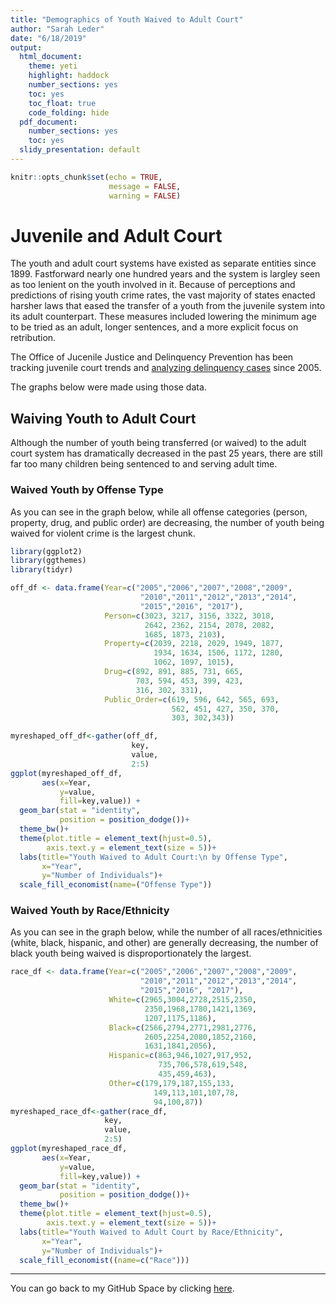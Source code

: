 ```yaml
---
title: "Demographics of Youth Waived to Adult Court"
author: "Sarah Leder"
date: "6/18/2019"
output: 
  html_document: 
    theme: yeti
    highlight: haddock
    number_sections: yes
    toc: yes
    toc_float: true
    code_folding: hide
  pdf_document: 
    number_sections: yes
    toc: yes
  slidy_presentation: default
---
```


```r
knitr::opts_chunk$set(echo = TRUE, 
                      message = FALSE,
                      warning = FALSE)
```

# Juvenile and Adult Court 

The youth and adult court systems have existed as separate entities since 1899. Fastforward nearly one hundred years and the system is largley seen as too lenient on the youth involved in it. Because of perceptions and predictions of rising youth crime rates, the vast majority of states enacted harsher laws that eased the transfer of a youth from the juvenile system into its adult counterpart. These measures included lowering the minimum age to be tried as an adult, longer sentences, and a more explicit focus on retribution. 

The Office of Jucenile Justice and Delinquency Prevention has been tracking juvenile court trends and [analyzing delinquency cases](https://www.ojjdp.gov/ojstatbb/ezajcs/asp/selection.asp) since 2005.

The graphs below were made using those data. 

## Waiving Youth to Adult Court

Although the number of youth being transferred (or waived) to the adult court system has dramatically decreased in the past 25 years, there are still far too many children being sentenced to and serving adult time. 

### Waived Youth by Offense Type

As you can see in the graph below, while all offense categories (person, property, drug, and public order) are decreasing, the number of youth being waived for violent crime is the largest chunk. 
```r
library(ggplot2)
library(ggthemes)
library(tidyr)

off_df <- data.frame(Year=c("2005","2006","2007","2008","2009",
                             "2010","2011","2012","2013","2014",
                             "2015","2016", "2017"),
                     Person=c(3023, 3217, 3156, 3322, 3018,
                              2642, 2362, 2154, 2078, 2082,
                              1685, 1873, 2103),
                     Property=c(2039, 2218, 2029, 1949, 1877,
                                1934, 1634, 1506, 1172, 1280,
                                1062, 1097, 1015),
                     Drug=c(892, 891, 885, 731, 665,
                            703, 594, 453, 399, 423,
                            316, 302, 331),
                     Public_Order=c(619, 596, 642, 565, 693,
                                    562, 451, 427, 350, 370,
                                    303, 302,343))

myreshaped_off_df<-gather(off_df,
                           key,
                           value,
                           2:5) 
ggplot(myreshaped_off_df,
       aes(x=Year,
           y=value,
           fill=key,value)) + 
  geom_bar(stat = "identity",
           position = position_dodge())+ 
  theme_bw()+
  theme(plot.title = element_text(hjust=0.5),
        axis.text.y = element_text(size = 5))+
  labs(title="Youth Waived to Adult Court:\n by Offense Type",
       x="Year",
       y="Number of Individuals")+
  scale_fill_economist(name=("Offense Type"))
```

### Waived Youth by Race/Ethnicity

As you can see in the graph below, while the number of all races/ethnicities (white, black, hispanic, and other) are generally decreasing, the number of black youth being waived is disproportionately the largest. 

```r

race_df <- data.frame(Year=c("2005","2006","2007","2008","2009",
                             "2010","2011","2012","2013","2014",
                             "2015","2016", "2017"),
                      White=c(2965,3004,2728,2515,2350,
                              2350,1968,1780,1421,1369,
                              1207,1175,1186),
                      Black=c(2566,2794,2771,2981,2776,
                              2605,2254,2080,1852,2160,
                              1631,1841,2056),
                      Hispanic=c(863,946,1027,917,952,
                                 735,706,578,619,548,
                                 435,459,463),
                      Other=c(179,179,187,155,133,
                                149,113,101,107,78,
                                94,100,87))
myreshaped_race_df<-gather(race_df,
                     key,
                     value,
                     2:5) 
ggplot(myreshaped_race_df,
       aes(x=Year,
           y=value,
           fill=key,value)) + 
  geom_bar(stat = "identity",
           position = position_dodge())+ 
  theme_bw()+
  theme(plot.title = element_text(hjust=0.5),
        axis.text.y = element_text(size = 5))+
  labs(title="Youth Waived to Adult Court by Race/Ethnicity",
       x="Year",
       y="Number of Individuals")+
  scale_fill_economist((name=c("Race")))
```

***

You can go back to my GitHub Space by clicking [here](https://scleder.github.io/Dataviz2019/).
